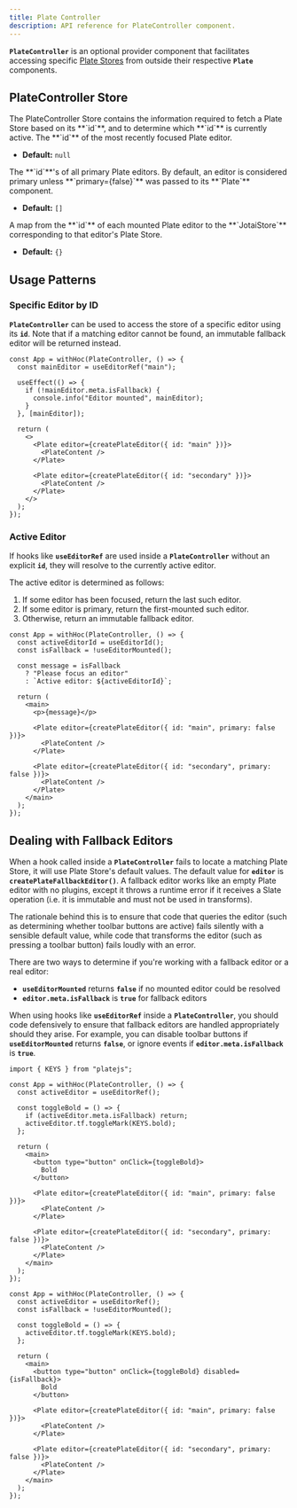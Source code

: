 ```yaml
---
title: Plate Controller
description: API reference for PlateController component.
---
```


**`PlateController`** is an optional provider component that facilitates accessing specific [Plate Stores](/docs/api/core/store) from outside their respective **`Plate`** components.

## PlateController Store

<API name="PlateController">
The PlateController Store contains the information required to fetch a Plate Store based on its **`id`**, and to determine which **`id`** is currently active.

<APIState>
<APIItem name="activeId" type="string | null">
The **`id`** of the most recently focused Plate editor.

- **Default:** `null`
  </APIItem>

<APIItem name="primaryEditorIds" type="string[]">
The **`id`**'s of all primary Plate editors. By default, an editor is considered primary unless **`primary={false}`** was passed to its **`Plate`** component.

- **Default:** `[]`
  </APIItem>

<APIItem name="editorStores" type="Record<string, JotaiStore | null>">
A map from the **`id`** of each mounted Plate editor to the **`JotaiStore`** corresponding to that editor's Plate Store.

- **Default:** `{}`
    </APIItem>
</APIState>
</API>

## Usage Patterns

### Specific Editor by ID

**`PlateController`** can be used to access the store of a specific editor using its **`id`**. Note that if a matching editor cannot be found, an immutable fallback editor will be returned instead.

```tsx
const App = withHoc(PlateController, () => {
  const mainEditor = useEditorRef("main");

  useEffect(() => {
    if (!mainEditor.meta.isFallback) {
      console.info("Editor mounted", mainEditor);
    }
  }, [mainEditor]);

  return (
    <>
      <Plate editor={createPlateEditor({ id: "main" })}>
        <PlateContent />
      </Plate>

      <Plate editor={createPlateEditor({ id: "secondary" })}>
        <PlateContent />
      </Plate>
    </>
  );
});
```

### Active Editor

If hooks like **`useEditorRef`** are used inside a **`PlateController`** without an explicit **`id`**, they will resolve to the currently active editor.

The active editor is determined as follows:

1. If some editor has been focused, return the last such editor.
2. If some editor is primary, return the first-mounted such editor.
3. Otherwise, return an immutable fallback editor.

```tsx
const App = withHoc(PlateController, () => {
  const activeEditorId = useEditorId();
  const isFallback = !useEditorMounted();

  const message = isFallback
    ? "Please focus an editor"
    : `Active editor: ${activeEditorId}`;

  return (
    <main>
      <p>{message}</p>

      <Plate editor={createPlateEditor({ id: "main", primary: false })}>
        <PlateContent />
      </Plate>

      <Plate editor={createPlateEditor({ id: "secondary", primary: false })}>
        <PlateContent />
      </Plate>
    </main>
  );
});
```

## Dealing with Fallback Editors

When a hook called inside a **`PlateController`** fails to locate a matching Plate Store, it will use Plate Store's default values. The default value for **`editor`** is **`createPlateFallbackEditor()`**. A fallback editor works like an empty Plate editor with no plugins, except it throws a runtime error if it receives a Slate operation (i.e. it is immutable and must not be used in transforms).

The rationale behind this is to ensure that code that queries the editor (such as determining whether toolbar buttons are active) fails silently with a sensible default value, while code that transforms the editor (such as pressing a toolbar button) fails loudly with an error.

There are two ways to determine if you're working with a fallback editor or a real editor:

- **`useEditorMounted`** returns **`false`** if no mounted editor could be resolved
- **`editor.meta.isFallback`** is **`true`** for fallback editors

When using hooks like **`useEditorRef`** inside a **`PlateController`**, you should code defensively to ensure that fallback editors are handled appropriately should they arise. For example, you can disable toolbar buttons if **`useEditorMounted`** returns **`false`**, or ignore events if **`editor.meta.isFallback`** is **`true`**.

```tsx
import { KEYS } from "platejs";

const App = withHoc(PlateController, () => {
  const activeEditor = useEditorRef();

  const toggleBold = () => {
    if (activeEditor.meta.isFallback) return;
    activeEditor.tf.toggleMark(KEYS.bold);
  };

  return (
    <main>
      <button type="button" onClick={toggleBold}>
        Bold
      </button>

      <Plate editor={createPlateEditor({ id: "main", primary: false })}>
        <PlateContent />
      </Plate>

      <Plate editor={createPlateEditor({ id: "secondary", primary: false })}>
        <PlateContent />
      </Plate>
    </main>
  );
});
```

```tsx
const App = withHoc(PlateController, () => {
  const activeEditor = useEditorRef();
  const isFallback = !useEditorMounted();

  const toggleBold = () => {
    activeEditor.tf.toggleMark(KEYS.bold);
  };

  return (
    <main>
      <button type="button" onClick={toggleBold} disabled={isFallback}>
        Bold
      </button>

      <Plate editor={createPlateEditor({ id: "main", primary: false })}>
        <PlateContent />
      </Plate>

      <Plate editor={createPlateEditor({ id: "secondary", primary: false })}>
        <PlateContent />
      </Plate>
    </main>
  );
});
```

